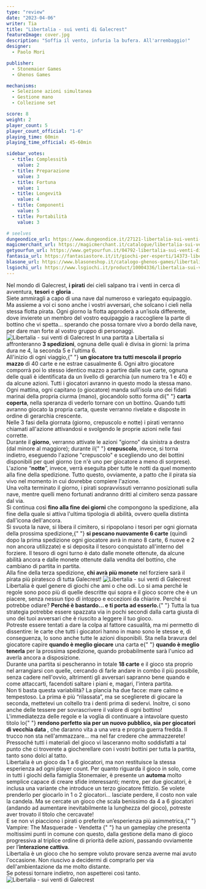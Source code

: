 ```yaml
---
type: "review"
date: "2023-04-06"
writer: Tia
title: "Libertalia - sui venti di Galecrest"
featureImage: cover.jpg
description: "Soffia il vento, infuria la bufera. All'arrembaggio!"
designer:
  - Paolo Mori

publisher:
  - Stonemaier Games
  - Ghenos Games

mechanisms:
  - Selezione azioni simultanea
  - Gestione mano
  - Collezione set

score: 8
weight: 2
player_count: 5
player_count_official: "1-6"
playing_time: 60min
playing_time_official: 45-60min

sidebar_votes:
  - title: Complessità
    value: 2
  - title: Preparazione
    value: 3
  - title: Fortuna
    value: 1
  - title: Longevità
    value: 4
  - title: Componenti
    value: 5
  - title: Portabilità
    value: 3

# seelves
dungeondice_url: https://www.dungeondice.it/27121-libertalia-sui-venti-di-galecrest.html
magicmerchant_url: https://magicmerchant.it/catalogue/libertalia-sui-venti-di-galecrest-59910/
getyourfun_url: https://www.getyourfun.it/04792-libertalia-sui-venti-di-galecrest-giochi-di-carte.html
fantasia_url: https://fantasiastore.it/it/giochi-per-esperti/14373-libertalia-sui-venti-di-galecrest.html
blasone_url: https://www.blasoneshop.it/catalogo-ghenos-games/libertalia-sui-venti-di-galecrest-74-1392
lsgiochi_url: https://www.lsgiochi.it/product/10004336/libertalia-sui-venti-di-galecrest
---
```


<Setting>
  Nel mondo di Galecrest, <strong>i pirati</strong> dei cieli salpano tra i
  venti in cerca di avventura, <strong>tesori</strong> e <strong>gloria</strong>
  .<br />
  Siete ammiragli a capo di una nave dal numeroso e variegato equipaggio. Ma
  assieme a voi ci sono anche i vostri avversari, che solcano i cieli nella
  stessa flotta pirata. Ogni giorno la flotta approderà a un’isola differente,
  dove invierete un membro del vostro equipaggio a raccogliere la parte di
  bottino che vi spetta… sperando che possa tornare vivo a bordo della nave, per
  dare man forte al vostro gruppo di personaggi.
</Setting>

<img src="./game1.jpg" alt="Libertalia - sui venti di Galecrest" />

<Rules>
  In una partita a Libertalia si affronteranno <strong>3 spedizioni</strong>,
  ognuna delle quali è divisa in giorni: la prima dura ne 4, la seconda 5 e
  l'ultima 6.
  <br />
  All'inizio di ogni viaggio,{" "}
  <strong>un giocatore tra tutti mescola il proprio mazzo</strong> di 40 carte e
  ne estrae casualmente 6. Ogni altro giocatore comporrà poi lo stesso identico
  mazzo a partire dalle sue carte, ognuna delle quali è identificata da un
  livello di gerarchia (un numero tra 1 e 40) e da alcune azioni. Tutti i
  giocatori avranno in questo modo la stessa mano.
  <br />
  Ogni mattina, ogni capitano (o giocatore) manda sull'isola uno dei fidati
  marinai della propria ciurma (mano), giocandolo sotto forma di{" "}
  <strong>carta coperta</strong>, nella speranza di vederlo tornare con un
  bottino. Quando tutti avranno giocato la propria carta, queste verranno
  rivelate e disposte in ordine di gerarchia crescente.
  <br />
  Nelle 3 fasi della giornata (giorno, crepuscolo e notte) i pirati verranno
  chiamati all'azione attivandosi e svolgendo le proprie azioni nelle fasi
  corrette.
  <br />
  Durante il <strong>giorno</strong>, verranno attivate le azioni "giorno" da
  sinistra a destra (dal minore al maggiore); durante il{" "}
  <strong>crepuscolo</strong>, invece, si torna indietro, eseguendo l'azione
  "crepuscolo" e scegliendo uno dei bottini disponibili per quel giorno (ce n'è
  uno per giocatore a meno di sorprese). L'azione “<strong>notte</strong>”,
  invece, verrà eseguita pber tutte le notti da quel momento alla fine della
  spedizione. Tutto questo, ovviamente, a patto che il pirata sia vivo nel
  momento in cui dovrebbe compiere l'azione.
  <br />
  Una volta terminato il giorno, i pirati sopravvissuti verranno posizionati
  sulla nave, mentre quelli meno fortunati andranno dritti al cimitero senza
  passare dal via. <br />
  Si continua così <strong>fino alla fine dei giorni</strong> che compongono la spedizione,
  alla fine della quale si attiva l'ultima tipologia di abilità, ovvero quella distinta
  dall'icona dell'ancora. <br />
  Si svuota la nave, si libera il cimitero, si ripopolano i tesori per ogni
  giornata della prossima spedizione,{" "}
  <strong>si pescano nuovamente 6 carte</strong> (quindi dopo la prima
  spedizione ogni giocatore avrà in mano 8 carte, 6 nuove e 2 non ancora
  utilizzate) e si deposita il tesoro conquistato all'interno del forziere. Il
  tesoro di ogni turno è dato dalle monete ottenute, da alcune abilità ancora e
  dalle monete ottenute dalla vendita del bottino, che cambiano di partita in
  partita.
  <br />
  Alla fine della terza spedizione, <strong>chi avrà più monete</strong> nel
  forziere sarà il pirata più piratesco di tutta Galecrest!
</Rules>

<img src="./game2.jpg" alt="Libertalia - sui venti di Galecrest" />

<Feedback>
  Libertalia è quel genere di giochi che ami o che odi. Lo si ama perché le
  regole sono poco più di quelle descritte qui sopra e il gioco scorre che è un
  piacere, senza nessun tipo di intoppo e eccezioni da chiarire. Perché si
  potrebbe odiare? <strong>Perché è bastardo… e ti porta ad esserlo.</strong>{" "}
  Tutta la tua strategia potrebbe essere spazzata via in pochi secondi dalla
  carta giusta di uno dei tuoi avversari che è riuscito a leggere il tuo gioco.
  <br />
  Potreste essere tentati a dare la colpa al fattore casualità, ma mi permetto
  di dissentire: le carte che tutti i giocatori hanno in mano sono le stesse e,
  di conseguenza, lo sono anche tutte le azioni disponibili. Sta nella bravura
  del giocatore capire <strong>quando è meglio giocare</strong> una carta e{" "}
  <strong>quando è meglio tenerla</strong> per la prossima spedizione, quando
  probabilmente sarà l'unico ad averla ancora a disposizione.
  <br />
  Durante una partita si pescheranno in totale <strong>18 carte</strong> e il
  gioco sta proprio nel arrangiarsi con quelle, cercando di farle andare in
  combo il più possibile, senza cadere nell'ovvio, altrimenti gli avversari
  sapranno bene quando e come attaccarti, facendoti saltare i piani e, magari,
  l'intera partita.
  <br />
  Non ti basta questa variabilità? La plancia ha due facce: mare calmo e
  tempestoso. La prima è più “rilassata”, ma se sceglierete di giocare la
  seconda, mettetevi un coltello tra i denti prima di sedervi. Inoltre, ci sono
  anche delle tessere per sovrascrivere il valore di ogni bottino!
  <br />
  L'immediatezza delle regole e la voglia di continuare a intavolare questo
  titolo lo{" "}
  <strong>
    rendono perfetto sia per un nuovo pubblico, sia per giocatori di vecchia
    data
  </strong>
  , che daranno vita a una vera e propria guerra fredda. Il trucco non sta nell'ammazzare…
  ma nel far credere che ammazzerete! <br />
  Pressoché tutti i materiali del gioco vi lasceranno molto soddisfatti a tal
  punto che ci troverete a giocherellare con i vostri bottini per tutta la
  partita, tanto sono dolci al tatto. <br />
  Libertalia è un gioco da 1 a 6 giocatori, ma non restituisce la stessa esperienza
  ad ogni player count. Per quanto riguarda il gioco in solo, come in tutti i giochi
  della famiglia Stonemaier, è presente un <strong>automa</strong> molto semplice
  capace di creare sfide interessanti; mentre, per due giocatori, è inclusa una variante
  che introduce un terzo giocatore fittizio. Se volete prenderlo per giocarlo in
  1 o 2 giocatori… lasciate perdere, il costo non vale la candela. Ma se cercate
  un gioco che scala benissimo da 4 a 6 giocatori (andando ad aumentare inevitabilmente
  la lunghezza del gioco), potreste aver trovato il titolo che cercavate!
  <br />E se non vi piacciono i pirati o preferite un’esperienza più
  asimmetrica,{" "}
  <Link to="/reviews/vampiri-la-masquerade-vendetta">
    Vampire: The Masquerade - Vendetta
  </Link>{" "}
  ha un gameplay che presenta moltissimi punti in comune con questo, dalla
  gestione della mano di gioco progressiva al triplice ordine di priorità delle
  azioni, passando ovviamente per l’<strong>interazione cattiva</strong>.
  <br />
  Libertalia è un gioco che ho sempre voluto provare senza averne mai avuto
  l'occasione. Non riuscivo a decidermi di comprarlo per via dell'ambientazione
  da me molto distante. <br />
  Se potessi tornare indietro, non aspetterei così tanto.
</Feedback>

<img src="./game3.jpg" alt="Libertalia - sui venti di Galecrest" />
